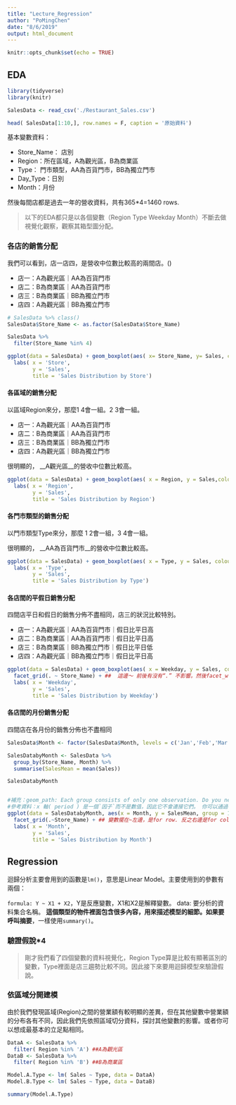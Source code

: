 ```yaml
---
title: "Lecture_Regression"
author: "PoMingChen"
date: "8/6/2019"
output: html_document
---
```


```r
knitr::opts_chunk$set(echo = TRUE)
```

## EDA

```r
library(tidyverse)
library(knitr)

SalesData <- read_csv('./Restaurant_Sales.csv')

head( SalesData[1:10,], row.names = F, caption = '原始資料')
```

基本變數資料：

- Store_Name： 店別
- Region：所在區域，A為觀光區，B為商業區
- Type： 門市類型，AA為百貨門市，BB為獨立門市
- Day_Type：日別
- Month：月份

然後每間店都是過去一年的營收資料，共有365*4=1460 rows.

> 以下的EDA都只是以各個變數（Region Type Weekday Month）不斷去做視覺化觀察，觀察其箱型圖分配。

### 各店的銷售分配

我們可以看到，店一店四，是營收中位數比較高的兩間店。()

- 店一：A為觀光區｜AA為百貨門市
- 店二：B為商業區｜AA為百貨門市
- 店三：B為商業區｜BB為獨立門市
- 店四：A為觀光區｜BB為獨立門市

```r
# SalesData %>% class()
SalesData$Store_Name <- as.factor(SalesData$Store_Name)

SalesData %>%
  filter(Store_Name %in% 4)

ggplot(data = SalesData) + geom_boxplot(aes( x= Store_Name, y= Sales, colour = Store_Name)) + 
  labs( x = 'Store',
        y = 'Sales',
        title = 'Sales Distribution by Store')
```

#### 各區域的銷售分配

以區域Region來分，那麼1 4會一組。2 3會一組。

- 店一：A為觀光區｜AA為百貨門市
- 店二：B為商業區｜AA為百貨門市
- 店三：B為商業區｜BB為獨立門市
- 店四：A為觀光區｜BB為獨立門市

很明顯的， __A觀光區__的營收中位數比較高。

```r
ggplot(data = SalesData) + geom_boxplot(aes( x = Region, y = Sales,colour = Region)) + 
  labs( x = 'Region',
        y = 'Sales',
        title = 'Sales Distribution by Region')
```

#### 各門市類型的銷售分配

以門市類型Type來分，那麼 1 2會一組，3 4會一組。

很明顯的， __AA為百貨門市__的營收中位數比較高。

```r
ggplot(data = SalesData) + geom_boxplot(aes( x = Type, y = Sales, colour = Type)) + 
  labs( x = 'Type',
        y = 'Sales',
        title = 'Sales Distribution by Type')
```

#### 各店間的平假日銷售分配

四間店平日和假日的銷售分佈不盡相同，店三的狀況比較特別。

- 店一：A為觀光區｜AA為百貨門市｜假日比平日高
- 店二：B為商業區｜AA為百貨門市｜假日比平日高
- 店三：B為商業區｜BB為獨立門市｜假日比平日低
- 店四：A為觀光區｜BB為獨立門市｜假日比平日高

```r
ggplot(data = SalesData) + geom_boxplot(aes( x = Weekday, y = Sales, colour = Weekday)) + 
  facet_grid(. ~ Store_Name) + ##  這邊～ 前後有沒有“.” 不影響。然後facet_wrap，會把subplot用成長方形排版，但是我覺得比不上col. 分割做比較。
  labs( x = 'Weekday',
        y = 'Sales',
        title = 'Sales Distribution by Weekday') 
```

#### 各店間的月份銷售分配

四間店在各月份的銷售分佈也不盡相同

```r
SalesData$Month <- factor(SalesData$Month, levels = c('Jan','Feb','Mar','Apr','May','Jun','Jul','Aug','Sep','Oct','Nov','Dec'))

SalesDatabyMonth <- SalesData %>% 
  group_by(Store_Name, Month) %>%
  summarise(SalesMean = mean(Sales))

SalesDatabyMonth


#補充：geom_path: Each group consists of only one observation. Do you need to adjust the group aesthetic?
#參考資料：x 軸( period ) 是一個`因子`而不是數值，因此它不會連接它們。 你可以通過在美學（aes, geomLine，確實有group這個aes)中，設置 group = 1 來修復這個問題，這告訴ggplot2將它們組合成一行。
ggplot(data = SalesDatabyMonth, aes(x = Month, y = SalesMean, group = 1)) + geom_point() + geom_line() +
  facet_grid(.~Store_Name) + ## 變數擺在~左邊，是for row. 反之右邊是for col.
  labs( x = 'Month',
        y = 'Sales',
        title = 'Sales Distribution by Month') 
```

## Regression

迴歸分析主要會用到的函數是`lm()`，意思是Linear Model。主要使用到的參數有兩個：

`formula: Y ~ X1 + X2`，Y是反應變數，X1和X2是解釋變數。
data: 要分析的資料集合名稱。
__這個類型的物件裡面包含很多內容，用來描述模型的細節。如果要呼叫摘要__，一樣使用`summary()`。

### 驗證假說*4

> 剛才我們看了四個變數的資料視覺化，Region Type算是比較有顯著區別的變數，Type裡面是店三趨勢比較不同。因此接下來要用迴歸模型來驗證假說。


### 依區域分開建模

由於我們發現區域(Region)之間的營業額有較明顯的差異，但在其他變數中營業額的分布各有不同，因此我們先依照區域切分資料，探討其他變數的影響。或者你可以想成最基本的立足點相同。

```r
DataA <- SalesData %>%
  filter( Region %in% 'A') ##A為觀光區
DataB <- SalesData %>%
  filter( Region %in% 'B') ##B為商業區
```

```r
Model.A.Type <- lm( Sales ~ Type, data = DataA)
Model.B.Type <- lm( Sales ~ Type, data = DataB)
```

```r
summary(Model.A.Type)
```

